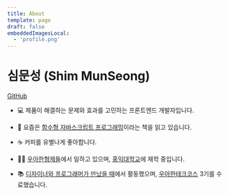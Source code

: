 ```yaml
---
title: About
template: page
draft: false
embeddedImagesLocal:
  - 'profile.png'
---
```



<GatsbyImage alt="심문성" image={getImage(props.localImages[0])} className="mb-8" />

# 심문성 (Shim MunSeong)

[GitHub](https://github.com/Puterism)

- 💻 제품이 해결하는 문제와 효과를 고민하는 프론트엔드 개발자입니다.

- 📘 요즘은 [함수형 자바스크립트 프로그래밍](http://www.kyobobook.co.kr/product/detailViewKor.laf?mallGb=KOR&ejkGb=KOR&barcode=9788966262120)이라는 책을 읽고 있습니다.

- ☕ 커피를 유별나게 좋아합니다.

- 🧑‍💻 [우아한형제들](https://www.woowahan.com)에서 일하고 있으며, [홍익대학교](http://www.hongik.ac.kr)에 재학 중입니다.

- 📚 [디자이너와 프로그래머가 만났을 때](https://www.depromeet.com)에서 활동했으며, [우아한테크코스](https://woowacourse.github.io) 3기를 수료했습니다.
